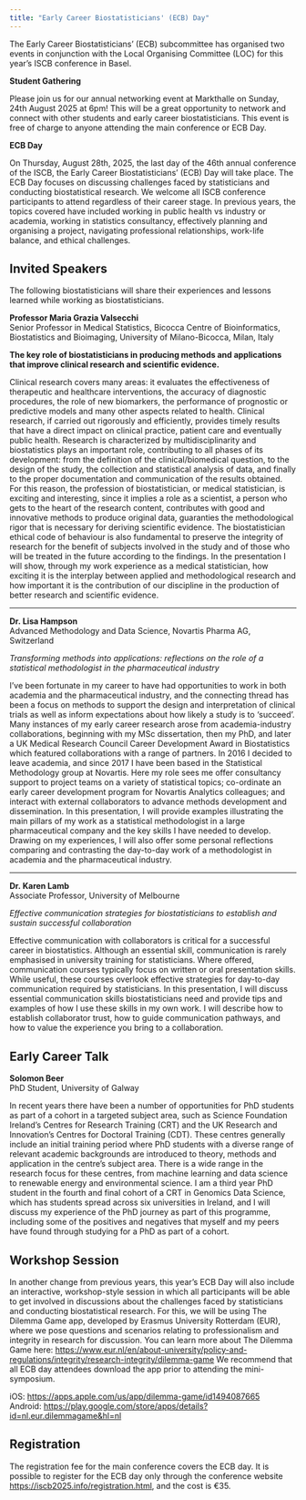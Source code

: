 ```yaml
---
title: "Early Career Biostatisticians' (ECB) Day"
---
```


The Early Career Biostatisticians’ (ECB) subcommittee has organised two events in conjunction with the Local Organising Committee (LOC) for this year’s ISCB conference in Basel.

**Student Gathering**

Please join us for our annual networking event at Markthalle on Sunday, 24th August 2025 at 6pm! This will be a great opportunity to network and connect with other students and early career biostatisticians. This event is free of charge to anyone attending the main conference or ECB Day.

**ECB Day**

On Thursday, August 28th, 2025, the last day of the 46th annual conference of the ISCB, the Early Career Biostatisticians' (ECB) Day will take place. The ECB Day focuses on discussing challenges faced by statisticians and conducting biostatistical research. We welcome all ISCB conference participants to attend regardless of their career stage. In previous years, the topics covered have included working in public health vs industry or academia, working in statistics consultancy, effectively planning and organising a project, navigating professional relationships, work-life balance, and ethical challenges.

## Invited Speakers

The following biostatisticians will share their experiences and lessons learned while working as biostatisticians.

**Professor Maria Grazia Valsecchi**<br>
Senior Professor in Medical Statistics, Bicocca Centre of Bioinformatics, Biostatistics and Bioimaging, University of Milano-Bicocca, Milan, Italy

**The key role of biostatisticians in producing methods and applications that improve clinical research and scientific evidence.**

Clinical research covers many areas: it evaluates the effectiveness of therapeutic and healthcare interventions, the accuracy of diagnostic procedures, the role of new biomarkers, the performance of prognostic or predictive models and many other aspects related to health. Clinical research, if carried out rigorously and efficiently, provides timely results that have a direct impact on clinical practice, patient care and eventually public health. Research is characterized by multidisciplinarity and biostatistics plays an important role, contributing to all phases of its development: from the definition of the clinical/biomedical question, to the design of the study, the collection and statistical analysis of data, and finally to the proper documentation and communication of the results obtained. For this reason, the profession of biostatistician, or medical statistician, is exciting and interesting, since it implies a role as a scientist, a person who gets to the heart of the research content, contributes with good and innovative methods to produce original data, guaranties the methodological rigor that is necessary for deriving scientific evidence. The biostatistician ethical code of behaviour is also fundamental to preserve the integrity of research for the benefit of subjects involved in the study and of those who will be treated in the future according to the findings. In the presentation I will show, through my work experience as a medical statistician, how exciting it is the interplay between applied and methodological research and how important it is the contribution of our discipline in the production of better research and scientific evidence.

---

**Dr. Lisa Hampson**<br>
Advanced Methodology and Data Science, Novartis Pharma AG, Switzerland

*Transforming methods into applications: reflections on the role of a statistical methodologist in the pharmaceutical industry*

I’ve been fortunate in my career to have had opportunities to work in both academia and the pharmaceutical industry, and the connecting thread has been a focus on methods to support the design and interpretation of clinical trials as well as inform expectations about how likely a study is to ‘succeed’. Many instances of my early career research arose from academia-industry collaborations, beginning with my MSc dissertation, then my PhD, and later a UK Medical Research Council Career Development Award in Biostatistics which featured collaborations with a range of partners. In 2016 I decided to leave academia, and since 2017 I have been based in the Statistical Methodology group at Novartis. Here my role sees me offer consultancy support to project teams on a variety of statistical topics; co-ordinate an early career development program for Novartis Analytics colleagues; and interact with external collaborators to advance methods development and dissemination. In this presentation, I will provide examples illustrating the main pillars of my work as a statistical methodologist in a large pharmaceutical company and the key skills I have needed to develop. Drawing on my experiences, I will also offer some personal reflections comparing and contrasting the day-to-day work of a methodologist in academia and the pharmaceutical industry.

---

**Dr. Karen Lamb**<br>
Associate Professor, University of Melbourne


*Effective communication strategies for biostatisticians to establish and sustain successful collaboration*

Effective communication with collaborators is critical for a successful career in biostatistics. Although an essential skill, communication is rarely emphasised in university training for statisticians. Where offered, communication courses typically focus on written or oral presentation skills. While useful, these courses overlook effective strategies for day-to-day communication required by statisticians. In this presentation, I will discuss essential communication skills biostatisticians need and provide tips and examples of how I use these skills in my own work. I will describe how to establish collaborator trust, how to guide communication pathways, and how to value the experience you bring to a collaboration.

## Early Career Talk

**Solomon Beer**<br>
PhD Student, University of Galway


In recent years there have been a number of opportunities for PhD students as part of a cohort in a targeted subject area, such as Science Foundation Ireland’s Centres for Research Training (CRT) and the UK Research and Innovation’s Centres for Doctoral Training (CDT). These centres generally include an initial training period where PhD students with a diverse range of relevant academic backgrounds are introduced to theory, methods and application in the centre's subject area. There is a wide range in the research focus for these centres, from machine learning and data science to renewable energy and environmental science. I am a third year PhD student in the fourth and final cohort of a CRT in Genomics Data Science, which has students spread across six universities in Ireland, and I will discuss my experience of the PhD journey as part of this programme, including some of the positives and negatives that myself and my peers have found through studying for a PhD as part of a cohort.

## Workshop Session

In another change from previous years, this year’s ECB Day will also include an interactive, workshop-style session in which all participants will be able to get involved in discussions about the challenges faced by statisticians and conducting biostatistical research. For this, we will be using The Dilemma Game app, developed by Erasmus University Rotterdam (EUR), where we pose questions and scenarios relating to professionalism and integrity in research for discussion.
You can learn more about The Dilemma Game here: [https://www.eur.nl/en/about-university/policy-and-regulations/integrity/research-integrity/dilemma-game](https://www.eur.nl/en/about-university/policy-and-regulations/integrity/research-integrity/dilemma-game )
We recommend that all ECB day attendees download the app prior to attending the mini-symposium. 

iOS: [https://apps.apple.com/us/app/dilemma-game/id1494087665](https://apps.apple.com/us/app/dilemma-game/id1494087665) 
<br>
Android: [https://play.google.com/store/apps/details?id=nl.eur.dilemmagame&hl=nl](https://play.google.com/store/apps/details?id=nl.eur.dilemmagame&hl=nl)

## Registration
The registration fee for the main conference covers the ECB day. It is possible to register for the ECB day only through the conference website [https://iscb2025.info/registration.html](https://iscb2025.info/registration.html), and the cost is €35. 
